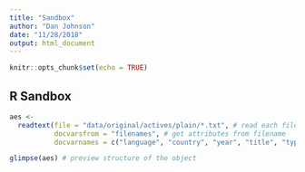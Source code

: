 ```yaml
---
title: "Sandbox"
author: "Dan Johnson"
date: "11/28/2018"
output: html_document
---
```


```r
knitr::opts_chunk$set(echo = TRUE)
```

## R Sandbox


```r

aes <- 
  readtext(file = "data/original/actives/plain/*.txt", # read each file .txt
           docvarsfrom = "filenames", # get attributes from filename
           docvarnames = c("language", "country", "year", "title", "type", "genre", "imdb_id")) # add the column names we want for each attribute

glimpse(aes) # preview structure of the object


```

